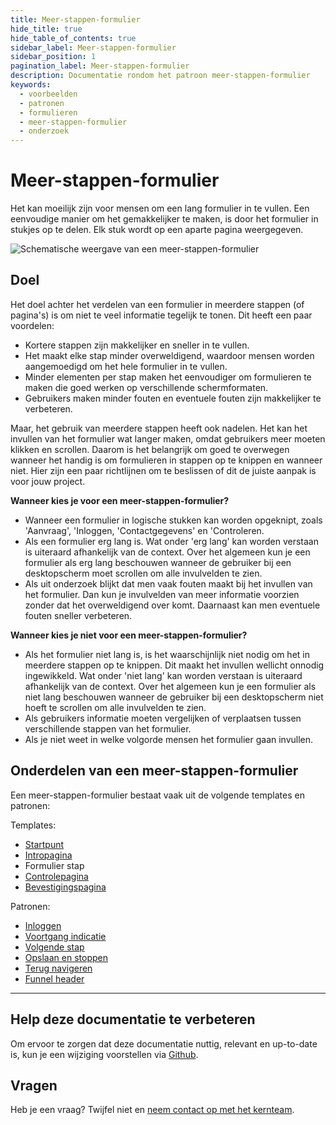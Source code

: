 ```yaml
---
title: Meer-stappen-formulier
hide_title: true
hide_table_of_contents: true
sidebar_label: Meer-stappen-formulier
sidebar_position: 1
pagination_label: Meer-stappen-formulier
description: Documentatie rondom het patroon meer-stappen-formulier
keywords:
  - voorbeelden
  - patronen
  - formulieren
  - meer-stappen-formulier
  - onderzoek
---
```


# Meer-stappen-formulier

Het kan moeilijk zijn voor mensen om een lang formulier in te vullen. Een eenvoudige manier om het gemakkelijker te maken, is door het formulier in stukjes op te delen. Elk stuk wordt op een aparte pagina weergegeven.

![Schematische weergave van een meer-stappen-formulier](https://raw.githubusercontent.com/nl-design-system/documentatie/assets/voorbeeld_formulier_meer-stappen.png)

## Doel

Het doel achter het verdelen van een formulier in meerdere stappen (of pagina's) is om niet te veel informatie tegelijk te tonen. Dit heeft een paar voordelen:

- Kortere stappen zijn makkelijker en sneller in te vullen.
- Het maakt elke stap minder overweldigend, waardoor mensen worden aangemoedigd om het hele formulier in te vullen.
- Minder elementen per stap maken het eenvoudiger om formulieren te maken die goed werken op verschillende schermformaten.
- Gebruikers maken minder fouten en eventuele fouten zijn makkelijker te verbeteren.

Maar, het gebruik van meerdere stappen heeft ook nadelen. Het kan het invullen van het formulier wat langer maken, omdat gebruikers meer moeten klikken en scrollen. Daarom is het belangrijk om goed te overwegen wanneer het handig is om formulieren in stappen op te knippen en wanneer niet. Hier zijn een paar richtlijnen om te beslissen of dit de juiste aanpak is voor jouw project.

**Wanneer kies je voor een meer-stappen-formulier?**

- Wanneer een formulier in logische stukken kan worden opgeknipt, zoals 'Aanvraag', 'Inloggen, 'Contactgegevens' en 'Controleren.
- Als een formulier erg lang is. Wat onder 'erg lang' kan worden verstaan is uiteraard afhankelijk van de context. Over het algemeen kun je een formulier als erg lang beschouwen wanneer de gebruiker bij een desktopscherm moet scrollen om alle invulvelden te zien.
- Als uit onderzoek blijkt dat men vaak fouten maakt bij het invullen van het formulier. Dan kun je invulvelden van meer informatie voorzien zonder dat het overweldigend over komt. Daarnaast kan men eventuele fouten sneller verbeteren.

**Wanneer kies je niet voor een meer-stappen-formulier?**

- Als het formulier niet lang is, is het waarschijnlijk niet nodig om het in meerdere stappen op te knippen. Dit maakt het invullen wellicht onnodig ingewikkeld. Wat onder 'niet lang' kan worden verstaan is uiteraard afhankelijk van de context. Over het algemeen kun je een formulier als niet lang beschouwen wanneer de gebruiker bij een desktopscherm niet hoeft te scrollen om alle invulvelden te zien.
- Als gebruikers informatie moeten vergelijken of verplaatsen tussen verschillende stappen van het formulier.
- Als je niet weet in welke volgorde mensen het formulier gaan invullen.

## Onderdelen van een meer-stappen-formulier

Een meer-stappen-formulier bestaat vaak uit de volgende templates en patronen:

Templates:

- [Startpunt](startpunt.mdx)
- [Intropagina](intropagina.mdx)
- Formulier stap
- [Controlepagina](controlepagina.mdx)
- [Bevestigingspagina](bevestigingspagina.mdx)

Patronen:

- [Inloggen](inloggen.mdx)
- [Voortgang indicatie](voortgang-indicatie.mdx)
- [Volgende stap](volgende-stap.mdx)
- [Opslaan en stoppen](opslaan-en-stoppen.mdx)
- [Terug navigeren](terug-navigeren.mdx)
- [Funnel header](funnel-header.mdx)

---

## Help deze documentatie te verbeteren

Om ervoor te zorgen dat deze documentatie nuttig, relevant en up-to-date is, kun je een wijziging voorstellen via [Github](https://github.com/nl-design-system/documentatie).

## Vragen

Heb je een vraag? Twijfel niet en [neem contact op met het kernteam](../../project/kernteam.mdx).

